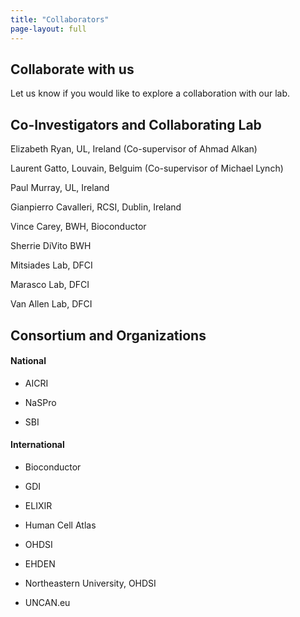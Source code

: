 ```yaml
---
title: "Collaborators"
page-layout: full
---
```


## Collaborate with us

Let us know if you would like to explore a collaboration with our lab.

## Co-Investigators and Collaborating Lab

Elizabeth Ryan, UL, Ireland (Co-supervisor of Ahmad Alkan)

Laurent Gatto, Louvain, Belguim (Co-supervisor of Michael Lynch)

Paul Murray, UL, Ireland

Gianpierro Cavalleri, RCSI, Dublin, Ireland

Vince Carey, BWH, Bioconductor

Sherrie DiVito BWH

Mitsiades Lab, DFCI

Marasco Lab, DFCI

Van Allen Lab, DFCI

## Consortium and Organizations

#### National

-   AICRI

-   NaSPro

-   SBI

#### International

-   Bioconductor

-   GDI

-   ELIXIR

-   Human Cell Atlas

-   OHDSI

-   EHDEN

-   Northeastern University, OHDSI

-   UNCAN.eu
